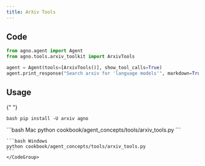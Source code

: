 ```yaml
---
title: ArXiv Tools
---
```


## Code

```python cookbook/agent_concepts/tools/arxiv_tools.py
from agno.agent import Agent
from agno.tools.arxiv_toolkit import ArxivTools

agent = Agent(tools=[ArxivTools()], show_tool_calls=True)
agent.print_response("Search arxiv for 'language models'", markdown=True)
```

## Usage

<Steps>
  <Snippet file="create-venv-step.mdx" />

{" "}

<Step title="Install libraries">```bash pip install -U arxiv agno ```</Step>

  <Step title="Run Agent">
    <CodeGroup>
    ```bash Mac
    python cookbook/agent_concepts/tools/arxiv_tools.py
    ```

    ```bash Windows
    python cookbook/agent_concepts/tools/arxiv_tools.py
    ```
    </CodeGroup>

  </Step>
</Steps>

